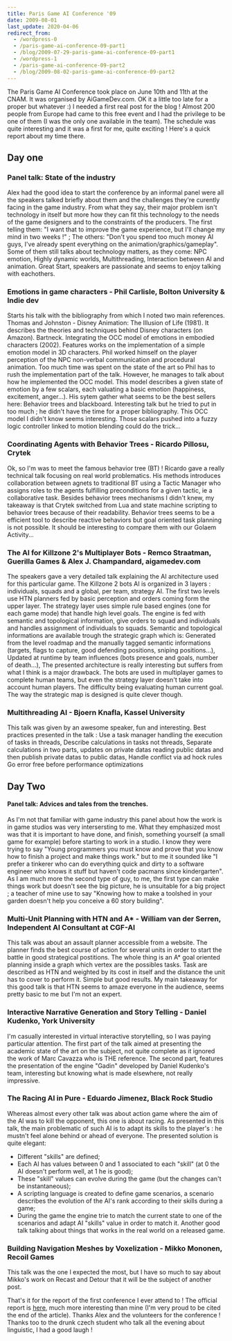 ```yaml
---
title: Paris Game AI Conference '09
date: 2009-08-01
last_update: 2020-04-06
redirect_from:
  - /wordpress-0
  - /paris-game-ai-conference-09-part1
  - /blog/2009-07-29-paris-game-ai-conference-09-part1
  - /wordpress-1
  - /paris-game-ai-conference-09-part2
  - /blog/2009-08-02-paris-game-ai-conference-09-part2
---
```


The Paris Game AI Conference took place on June 10th and 11th at the CNAM. It
was organised by AiGameDev.com. OK it a little too late for a proper but
whatever :) I needed a first real post for the blog ! Almost 200 people from
Europe had came to this free event and I had the privilege to be one of them (I
was the only one available in the team). The schedule was quite interesting and
it was a first for me, quite exciting ! Here's a quick report about my time
there.

## Day one

### Panel talk: State of the industry

Alex had the good idea to start the conference by an informal panel were all the
speakers talked briefly about them and the challenges they're curently facing in
the game industry. From what they say, their major problem isn't technology in
itself but more how they can fit this technology to the needs of the game
designers and to the constraints of the producers. The first telling them: "I
want that to improve the game experience, but I'll change my mind in two weeks
!" ; The others: "Don't you spend too much money AI guys, I've already spent
everything on the animation/graphics/gameplay". Some of them still talks about
technology matters, as they come: NPC emotion, Highly dynamic worlds,
Multithreading, Interaction between AI and animation. Great Start, speakers are
passionate and seems to enjoy talking with eachothers.

### Emotions in game characters - Phil Carlisle, Bolton University & Indie dev

Starts his talk with the bibliography from which I noted two main references.
Thomas and Johnston - Disney Animation: The Illusion of Life (1981). It
describes the theories and techniques behind Disney characters (on Amazon).
Bartneck. Integrating the OCC model of emotions in embodied characters (2002).
Features works on the implementation of a simple emotion model in 3D characters.
Phil worked himself on the player perception of the NPC non-verbal communication
and procedural animation. Too much time was spent on the state of the art so
Phil has to rush the implementation part of the talk. However, he manages to
talk about how he implemented the OCC model. This model describes a given state
of emotion by a few scalars, each valuating a basic emotion (happiness,
excitement, anger...). His sytem gather what seems to be the best sellers here:
Behavior trees and blackboard. Interesting talk but he tried to put in too much
; he didn't have the time for a proper bibliography. This OCC model I didn't
know seems interesting. Those scalars pushed into a fuzzy logic controller
linked to motion blending could do the trick...

### Coordinating Agents with Behavior Trees - Ricardo Pillosu, Crytek

Ok, so I'm was to meet the famous behavior tree (BT) ! Ricardo gave a really
technical talk focusing on real world problematics. His methods introduces
collaboration between agnets to traditional BT using a Tactic Manager who
assigns roles to the agents fulfilling preconditions for a given tactic, ie a
collaborative task. Besides behavior trees mechanisms I didn't knew, my takeaway
is that Crytek switched from Lua and state machine scripting to behavior trees
because of their readability. Behavior trees seems to be a efficient tool to
describe reactive behaviors but goal oriented task planning is not possible. It
should be interesting to compare them with our Golaem Activity...

### The AI for Killzone 2's Multiplayer Bots - Remco Straatman, Guerilla Games & Alex J. Champandard, aigamedev.com

The speakers gave a very detailed talk explaining the AI architecture used for
this particular game. The Killzone 2 bots AI is organized in 3 layers :
individuals, squads and a global, per team, strategy AI. The first two levels
use HTN planners fed by basic perception and orders coming form the upper layer.
The strategy layer uses simple rule based engines (one for each game mode) that
handle high level goals. The engine is fed with semantic and topological
information, give orders to squad and individuals and handles assignment of
individuals to squads. Semantic and topological informations are available
trough the strategic graph which is: Generated from the level roadmap and the
manually tagged semantic informations (targets, flags to capture, good defending
positions, sniping positions...), Updated at runtime by team influences (bots
presence and goals, number of death...), The presented architecture is really
interesting but suffers from what I think is a major drawback. The bots are used
in multiplayer games to complete human teams, but even the strategy layer
doesn't take into account human players. The difficulty being evaluating human
current goal. The way the strategic map is designed is quite clever though.

### Multithreading AI - Bjoern Knafla, Kassel University

This talk was given by an awesome speaker, fun and interesting. Best practices
presented in the talk : Use a task manager handling the execution of tasks in
threads, Describe calculations in tasks not threads, Separate calculations in
two parts, updates on private datas reading public datas and then publish
private datas to public datas, Handle conflict via ad hock rules Go error free
before performance optimizations

## Day Two

#### Panel talk: Advices and tales from the trenches.

As I'm not that familiar with game industry this panel about how the work is in
game studios was very intersersting to me. What they emphasized most was that it
is important to have done, and finish, something yourself (a small game for
example) before starting to work in a studio. I know they were trying to say
"Young programmers you must know and prove that you know how to finish a project
and make things work." but to me it sounded like "I prefer a tinkerer who can do
everything quick and dirty to a software engineer who knows it stuff but haven't
code pacmans since kindergarten". As I am much more the second type of guy, to
me, the first type can make things work but doesn't see the big picture, he is
unsuitable for a big project ; a teacher of mine use to say "Knowing how to make
a toolshed in your garden doesn't help you conceive a 60 story building".

### Multi-Unit Planning with HTN and A\* - William van der Serren, Independent AI Consultant at CGF-AI

This talk was about an assault planner accessible from a website. The planner
finds the best course of action for several units in order to start the battle
in good strategical postitions. The whole thing is an A\* goal oriented planning
inside a graph which vertex are the possibles tasks. Task are described as HTN
and weighted by its cost in itself and the distance the unit has to cover to
perform it. Simple but good results. My main takeaway for this good talk is that
HTN seems to amaze everyone in the audience, seems pretty basic to me but I'm
not an expert.

### Interactive Narrative Generation and Story Telling - Daniel Kudenko, York University

I'm casually interested in virtual interactive storytelling, so I was paying
particular attention. The first part of the talk aimed at presenting the
academic state of the art on the subject, not quite complete as it ignored the
work of Marc Cavazza who is THE reference. The second part, features the
presentation of the engine "Gadin" developed by Daniel Kudenko's team,
interesting but knowing what is made elsewhere, not really impressive.

### The Racing AI in Pure - Eduardo Jimenez, Black Rock Studio

Whereas almost every other talk was about action game where the aim of the AI
was to kill the opponent, this one is about racing. As presented in this talk,
the main problematic of such AI is to adapt its skills to the player's : he
mustn't feel alone behind or ahead of everyone. The presented solution is quite
elegant:

- Different "skills" are defined;
- Each AI has values between 0 and 1 associated to each "skill" (at 0 the AI
  doesn't perform well, at 1 he is good);
- These "skill" values can evolve during the game (but the changes can't be
  instantaneous);
- A scripting language is created to define game scenarios, a scenario describes
  the evolution of the AI's rank according to their skills during a game;
- During the game the engine trie to match the current state to one of the
  scenarios and adapt AI "skills" value in order to match it. Another good talk
  talking about things that works in the real world on a released game.

### Building Navigation Meshes by Voxelization - Mikko Mononen, Recoil Games

This talk was the one I expected the most, but I have so much to say about
Mikko's work on Recast and Detour that it will be the subject of another post.

That's it for the report of the first conference I ever attend to ! The official
report is [here](http://aigamedev.com/open/coverage/paris09-report/), much more
interesting than mine (I'm very proud to be cited the end of the article).
Thanks Alex and the volunteers for the conference ! Thanks too to the drunk
czech student who talk all the evening about linguistic, I had a good laugh !
